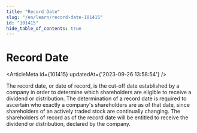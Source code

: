 ```yaml
---
title: "Record Date"
slug: "/en/learn/record-date-101415"
id: "101415"
hide_table_of_contents: true
---
```



# Record Date

<ArticleMeta id={101415} updatedAt={'2023-09-26 13:58:54'} />
<div className='border-solid border-b border-t-0 my-4 border-[var(--ifm-color-gray-300)]' />

The record date, or date of record, is the cut-off date established by a company in order to determine which shareholders are eligible to receive a dividend or distribution. The determination of a record date is required to ascertain who exactly a company's shareholders are as of that date, since shareholders of an actively traded stock are continually changing. The shareholders of record as of the record date will be entitled to receive the dividend or distribution, declared by the company.
